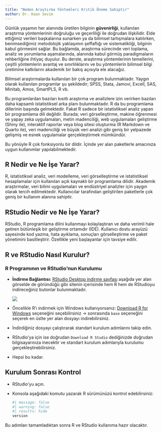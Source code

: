 ```yaml
---
title: "Neden Araştırma Yöntemleri Kritik Öneme Sahiptir"
author: Dr. Kaan Sevim
---
```


Günlük yaşamın her alanında üretilen bilginin **güvenirliği**, kullanılan araştırma yöntemlerinin doğruluğu ve geçerliliği ile doğrudan ilişkilidir. Elde ettiğimiz verileri başkalarına sunarken ya da bilimsel tartışmalara katılırken, benimsediğimiz metodolojik yaklaşımın şeffaflığı ve sistematikliği, bilginin kabul görmesini sağlar. Bu bağlamda, araştırma sürecinde veri toplama, analiz ve yorumlama aşamalarında, alanında kabul görmüş paradigmaların rehberliğine ihtiyaç duyulur. Bu derste, araştırma yöntemlerinin temellerini, çeşitli yöntemlerin avantaj ve sınırlılıklarını ve bu yöntemlerin bilimsel bilgi üretimine katkılarını akademik bir bakış açısıyla ele alacağız.

Bilimsel araştırmalarda kullanılan bir çok program bulunmaktadır. Yaygın olarak kullanılan programlar şu şekildedir; SPSS, Stata, Jamovi, Excell, SAS, Minitab, Amos, SmartPLS, R vb.

Bu programlardan bazıları kısıtlı araştırma ve analizlere izin verirken bazıları daha kapsamlı istatistiksel arka planı bulunmaktadır. R da bu programlama dillerinin başında gelmektedir. Fakat R sadece bir istatistiksel analiz yapan bir programlama dili değildir. Burada; veri görselleştirme, makine öğrenmesi ve yapay zeka uygulamaları, metin madenciliği, web uygulamaları geliştirme (Shiny ile), interaktif raporlar veya blog sitesi oluşturma (R Markdown ve Quarto ile), veri madenciliği ve büyük veri analizi gibi geniş bir yelpazede gelişmiş ve esnek uygulamalar gerçekleştirmek mümkündür.

Bu yönüyle R çok fonksiyonlu bir dildir. İçinde yer alan paketlerle amacınıza uygun kullanımlar yapılabilmektedir.

## R Nedir ve Ne İşe Yarar?

R, istatistiksel analiz, veri modelleme, veri görselleştirme ve istatistiksel hesaplamalar için kullanılan açık kaynaklı bir programlama dilidir. Akademik araştırmalar, veri bilimi uygulamaları ve endüstriyel analizler için yaygın olarak tercih edilmektedir. Kullanıcılar tarafından geliştirilen paketlerle çok geniş bir kullanım alanına sahiptir.

## RStudio Nedir ve Ne İşe Yarar?

RStudio, R programlama dilini kullanmayı kolaylaştıran ve daha verimli hale getiren bütünleşik bir geliştirme ortamıdır (IDE). Kullanıcı dostu arayüzü sayesinde kod yazma, hata ayıklama, sonuçları görselleştirme ve paket yönetimini basitleştirir. Özellikle yeni başlayanlar için tavsiye edilir.

## R ve RStudio Nasıl Kurulur?

### R Programının ve RStudio'nun Kurulumu

-   **İndirme Bağlantısı:** [RStudio Desktop indirme sayfası](https://posit.co/download/rstudio-desktop/) aşağıda yer alan görselde de göründüğü gibi sitenin içerisinde hem R hem de RStudioyu indireceğiniz butonlar bulunmaktadır.

    ![](images/Screenshot_1.png)

-    Öncelikle R'ı indirmek için Windows kullanıyorsanız: [Download R for Windows](https://cran.r-project.org/bin/windows/) seçeneğini seçebilirsiniz -\> sonrasında `base` seçeneğini seçerek en üstte yer alan dosyayı indirebilirsiniz.

-   İndirdiğiniz dosyayı çalıştırarak standart kurulum adımlarını takip edin.

-   RStudio'ya için ise doğrudan `Download R Studio` dediğinizde doğrudan bilgisayarınıza inecektir ve standart kurulum adımlarıyla kurulumu gerçekleştirebilirsiniz.

-   Hepsi bu kadar.

## Kurulum Sonrası Kontrol

-   RStudio'yu açın.

-   Konsola aşağıdaki komutu yazarak R sürümünüzü kontrol edebilirsiniz:

    ```r
    #| message: false
    #| warning: false
    #| results: hide
    version
    ```

Bu adımları tamamladıktan sonra R ve RStudio kullanıma hazır olacaktır.
